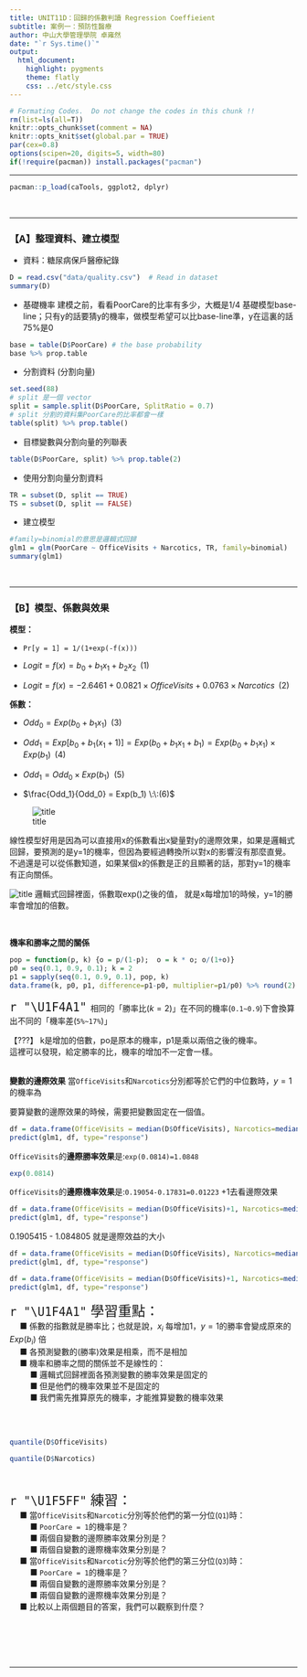 ```yaml
---
title: UNIT11D：回歸的係數判讀 Regression Coeffieient 
subtitle: 案例一：預防性醫療
author: 中山大學管理學院 卓雍然
date: "`r Sys.time()`"
output: 
  html_document:
    highlight: pygments
    theme: flatly
    css: ../etc/style.css
---
```


```r
# Formating Codes.  Do not change the codes in this chunk !!
rm(list=ls(all=T))
knitr::opts_chunk$set(comment = NA)
knitr::opts_knit$set(global.par = TRUE)
par(cex=0.8)
options(scipen=20, digits=5, width=80)
if(!require(pacman)) install.packages("pacman")
```
<hr>

```r
pacman::p_load(caTools, ggplot2, dplyr)
```
<br><hr>

### 【A】整理資料、建立模型

+ 資料：糖尿病保戶醫療紀錄
```r
D = read.csv("data/quality.csv")  # Read in dataset
summary(D)
```

+ 基礎機率
建模之前，看看PoorCare的比率有多少，大概是1/4
基礎模型base-line；只有y的話要猜y的機率，做模型希望可以比base-line準，y在這裏的話75%是0
```r
base = table(D$PoorCare) # the base probability
base %>% prop.table
```

+ 分割資料 (分割向量)
```r
set.seed(88)
# split 是一個 vector
split = sample.split(D$PoorCare, SplitRatio = 0.7)  
# split 分割的資料集PoorCare的比率都會一樣
table(split) %>% prop.table()
```

+ 目標變數與分割向量的列聯表
```r
table(D$PoorCare, split) %>% prop.table(2)
```

+ 使用分割向量分割資料
```r
TR = subset(D, split == TRUE)
TS = subset(D, split == FALSE)
```

+ 建立模型
```r
#family=binomial的意思是邏輯式回歸
glm1 = glm(PoorCare ~ OfficeVisits + Narcotics, TR, family=binomial)
summary(glm1)
```
<br><hr>


### 【B】模型、係數與效果

**模型：**

+ `Pr[y = 1] = 1/(1+exp(-f(x)))` 

+ $Logit = f(x) = b_0 + b_1 x_1 + b_2 x_2 \;\; (1)$

+ $Logit = f(x) = -2.6461 + 0.0821 \times OfficeVisits + 0.0763 \times Narcotics \;\; (2)$

**係數：**

+ $Odd_0 = Exp(b_0 + b_1 x_1)\;\;(3)$

+ $Odd_1 = Exp[b_0 + b_1(x_1+1)] = Exp(b_0 + b_1 x_1 + b_1) = Exp(b_0 + b_1 x_1) \times Exp(b_1) \;\;(4)$

+ $Odd_1 = Odd_0 \times Exp(b_1) \:\:(5)$

+ $\frac{Odd_1}{Odd_0} =  Exp(b_1) \:\:(6)$

![title](img/2.png)

線性模型好用是因為可以直接用x的係數看出x變量對y的邊際效果，如果是邏輯式回歸，要預測的是y=1的機率，但因為要經過轉換所以對x的影響沒有那麼直覺。不過還是可以從係數知道，如果某個x的係數是正的且顯著的話，那對y=1的機率有正向關係。

![title](img/3.png)
邏輯式回歸裡面，係數取exp()之後的值，
就是x每增加1的時候，y=1的勝率會增加的倍數。

<br>

**機率和勝率之間的關係** 
```r
pop = function(p, k) {o = p/(1-p);  o = k * o; o/(1+o)}
p0 = seq(0.1, 0.9, 0.1); k = 2
p1 = sapply(seq(0.1, 0.9, 0.1), pop, k)
data.frame(k, p0, p1, difference=p1-p0, multiplier=p1/p0) %>% round(2) 
```
<span style="font-size:24px"> `r "\U1F4A1"` </span> 相同的「勝率比($k=2$)」在不同的機率(`0.1~0.9`)下會換算出不同的「機率差(`5%~17%`)」

【???】
k是增加的倍數，po是原本的機率，p1是乘以兩倍之後的機率。</br>
這裡可以發現，給定勝率的比，機率的增加不一定會一樣。
<br><br>

**變數的邊際效果** 
當`OfficeVisits`和`Narcotics`分別都等於它們的中位數時，$y=1$的機率為

要算變數的邊際效果的時候，需要把變數固定在一個值。
```r
df = data.frame(OfficeVisits = median(D$OfficeVisits), Narcotics=median(D$Narcotics))
predict(glm1, df, type="response")
```

`OfficeVisits`的**邊際勝率效果**是:`exp(0.0814)=1.0848`
```r
exp(0.0814)
```

`OfficeVisits`的**邊際機率效果**是:`0.19054-0.17831=0.01223`
+1去看邊際效果
```r
df = data.frame(OfficeVisits = median(D$OfficeVisits)+1, Narcotics=median(D$Narcotics))
predict(glm1, df, type="response")
```
0.1905415 - 1.084805 就是邊際效益的大小

```r
df = data.frame(OfficeVisits = median(D$OfficeVisits), Narcotics=median(D$Narcotics)+1)
predict(glm1, df, type="response")
```

```r
df = data.frame(OfficeVisits = median(D$OfficeVisits)+1, Narcotics=median(D$Narcotics)+1)
predict(glm1, df, type="response")
```

<p class="wwl">
<span style="font-size:24px">`r "\U1F4A1"` 學習重點：</span><br>
&emsp; ■ 係數的指數就是勝率比；也就是說，$x_i$ 每增加$1$，$y=1$的勝率會變成原來的 $Exp(b_i)$ 倍<br>
&emsp; ■ 各預測變數的(勝率)效果是相乘，而不是相加<br>
&emsp; ■ 機率和勝率之間的關係並不是線性的：<br>
&emsp; &emsp; ■ 邏輯式回歸裡面各預測變數的勝率效果是固定的<br>
&emsp; &emsp; ■ 但是他們的機率效果並不是固定的<br>
&emsp; &emsp; ■ 我們需先推算原先的機率，才能推算變數的機率效果<br><br>
</p class="wwl"><br>


```r
quantile(D$OfficeVisits)
```

```r
quantile(D$Narcotics)
```
<br>

<p class="qiz">
<span style="font-size:24px">`r "\U1F5FF"` 練習： </span><br>
&emsp; ■ 當`OfficeVisits`和`Narcotic`分別等於他們的第一分位(`Q1`)時：<br>
&emsp; &emsp; ■ `PoorCare = 1`的機率是？<br>
&emsp; &emsp; ■ 兩個自變數的邊際勝率效果分別是？<br>
&emsp; &emsp; ■ 兩個自變數的邊際機率效果分別是？<br>
&emsp; ■ 當`OfficeVisits`和`Narcotic`分別等於他們的第三分位(`Q3`)時：<br>
&emsp; &emsp; ■ `PoorCare = 1`的機率是？<br>
&emsp; &emsp; ■ 兩個自變數的邊際勝率效果分別是？<br>
&emsp; &emsp; ■ 兩個自變數的邊際機率效果分別是？<br>
&emsp; ■ 比較以上兩個題目的答案，我們可以觀察到什麼？<br><br>
</p class="qiz">

<br><br><br><hr>




